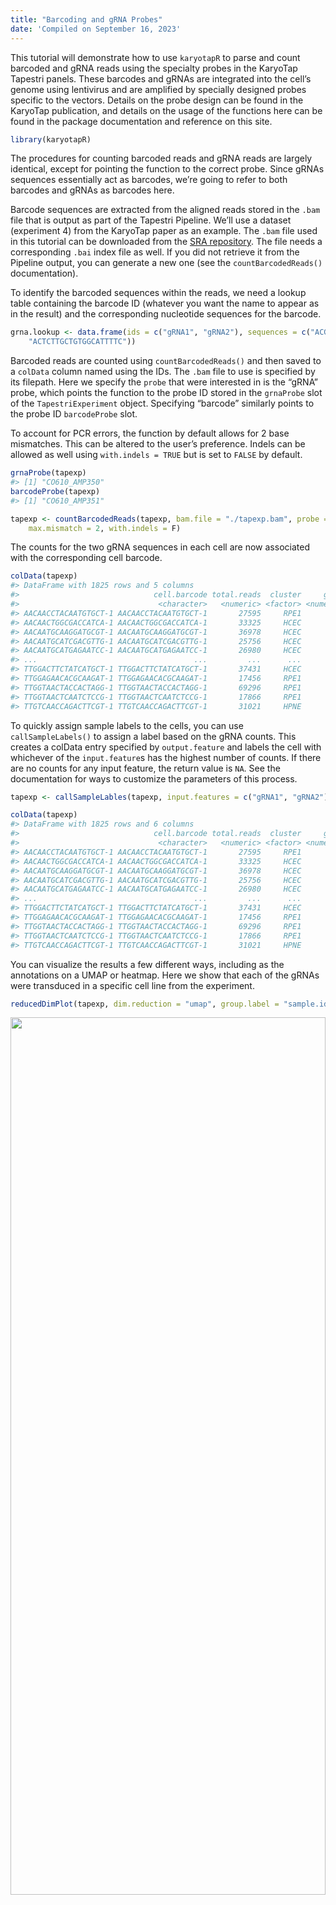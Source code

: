 ```yaml
---
title: "Barcoding and gRNA Probes"
date: 'Compiled on September 16, 2023'
---
```


This tutorial will demonstrate how to use `karyotapR` to parse and count
barcoded and gRNA reads using the specialty probes in the KaryoTap Tapestri
panels. These barcodes and gRNAs are integrated into the cell's genome using
lentivirus and are amplified by specially designed probes specific to the
vectors. Details on the probe design can be found in the KaryoTap publication, 
and details on the usage of the functions here can be found in the package
documentation and reference on this site.




```r
library(karyotapR)
```

The procedures for counting barcoded reads and gRNA reads are largely identical,
except for pointing the function to the correct probe. Since gRNAs sequences
essentially act as barcodes, we're going to refer to both barcodes and gRNAs as
barcodes here.

Barcode sequences are extracted from the aligned reads stored in the `.bam` file
that is output as part of the Tapestri Pipeline. We'll use a dataset (experiment 4) from the 
KaryoTap paper as an example. The `.bam` file used in this tutorial 
can be downloaded from the [SRA repository](https://www.ncbi.nlm.nih.gov/sra/SRX20233247). 
The file needs a corresponding `.bai` index file as well. If you did not retrieve it from the
Pipeline output, you can generate a new one (see the `countBarcodedReads()`
documentation).



To identify the barcoded sequences within the reads, we need a lookup table
containing the barcode ID (whatever you want the name to appear as in the result) 
and the corresponding nucleotide sequences for the barcode.


```r
grna.lookup <- data.frame(ids = c("gRNA1", "gRNA2"), sequences = c("ACGGAGGCTAAGCGTCGCAA",
    "ACTCTTGCTGTGGCATTTTC"))
```

Barcoded reads are counted using `countBarcodedReads()` and then saved to
a `colData` column named using the IDs. The `.bam` file to use is specified 
by its filepath. Here we specify the `probe` that were interested in is 
the "gRNA" probe, which points the function to the probe ID stored in the 
`grnaProbe` slot of the `TapestriExperiment` object. Specifying "barcode" 
similarly points to the probe ID `barcodeProbe` slot. 

To account for PCR errors, the function by default allows for 2 base mismatches.
This can be altered to the user's preference. Indels can be allowed as well 
using `with.indels = TRUE` but is set to `FALSE` by default.



```r
grnaProbe(tapexp)
#> [1] "CO610_AMP350"
barcodeProbe(tapexp)
#> [1] "CO610_AMP351"
```


```r
tapexp <- countBarcodedReads(tapexp, bam.file = "./tapexp.bam", probe = "grna", barcode.lookup = grna.lookup,
    max.mismatch = 2, with.indels = F)
```



The counts for the two gRNA sequences in each cell are now associated with the 
corresponding cell barcode.


```r
colData(tapexp)
#> DataFrame with 1825 rows and 5 columns
#>                              cell.barcode total.reads  cluster     gRNA1     gRNA2
#>                               <character>   <numeric> <factor> <numeric> <numeric>
#> AACAACCTACAATGTGCT-1 AACAACCTACAATGTGCT-1       27595     RPE1        18         0
#> AACAACTGGCGACCATCA-1 AACAACTGGCGACCATCA-1       33325     HCEC         0        66
#> AACAATGCAAGGATGCGT-1 AACAATGCAAGGATGCGT-1       36978     HCEC         0         0
#> AACAATGCATCGACGTTG-1 AACAATGCATCGACGTTG-1       25756     HCEC         0        34
#> AACAATGCATGAGAATCC-1 AACAATGCATGAGAATCC-1       26980     HCEC         0         0
#> ...                                   ...         ...      ...       ...       ...
#> TTGGACTTCTATCATGCT-1 TTGGACTTCTATCATGCT-1       37431     HCEC         0         0
#> TTGGAGAACACGCAAGAT-1 TTGGAGAACACGCAAGAT-1       17456     RPE1         2         0
#> TTGGTAACTACCACTAGG-1 TTGGTAACTACCACTAGG-1       69296     RPE1       150         0
#> TTGGTAACTCAATCTCCG-1 TTGGTAACTCAATCTCCG-1       17866     RPE1         5         0
#> TTGTCAACCAGACTTCGT-1 TTGTCAACCAGACTTCGT-1       31021     HPNE         0         0
```

To quickly assign sample labels to the cells, 
you can use `callSampleLabels()` to assign a label based on the gRNA counts.
This creates a colData entry specified by `output.feature` and labels the cell
with whichever of the `input.feature`s has the highest number of counts.
If there are no counts for any input feature, the return value is `NA`. See
the documentation for ways to customize the parameters of this process. 


```r
tapexp <- callSampleLables(tapexp, input.features = c("gRNA1", "gRNA2"), output.feature = "sample.id")

colData(tapexp)
#> DataFrame with 1825 rows and 6 columns
#>                              cell.barcode total.reads  cluster     gRNA1     gRNA2 sample.id
#>                               <character>   <numeric> <factor> <numeric> <numeric>  <factor>
#> AACAACCTACAATGTGCT-1 AACAACCTACAATGTGCT-1       27595     RPE1        18         0     gRNA1
#> AACAACTGGCGACCATCA-1 AACAACTGGCGACCATCA-1       33325     HCEC         0        66     gRNA2
#> AACAATGCAAGGATGCGT-1 AACAATGCAAGGATGCGT-1       36978     HCEC         0         0     NA   
#> AACAATGCATCGACGTTG-1 AACAATGCATCGACGTTG-1       25756     HCEC         0        34     gRNA2
#> AACAATGCATGAGAATCC-1 AACAATGCATGAGAATCC-1       26980     HCEC         0         0     NA   
#> ...                                   ...         ...      ...       ...       ...       ...
#> TTGGACTTCTATCATGCT-1 TTGGACTTCTATCATGCT-1       37431     HCEC         0         0     NA   
#> TTGGAGAACACGCAAGAT-1 TTGGAGAACACGCAAGAT-1       17456     RPE1         2         0     gRNA1
#> TTGGTAACTACCACTAGG-1 TTGGTAACTACCACTAGG-1       69296     RPE1       150         0     gRNA1
#> TTGGTAACTCAATCTCCG-1 TTGGTAACTCAATCTCCG-1       17866     RPE1         5         0     gRNA1
#> TTGTCAACCAGACTTCGT-1 TTGTCAACCAGACTTCGT-1       31021     HPNE         0         0     NA
```

You can visualize the results a few different ways, including as the annotations
on a UMAP or heatmap. Here we show that each of the gRNAs were transduced in
a specific cell line from the experiment. 


```r
reducedDimPlot(tapexp, dim.reduction = "umap", group.label = "sample.id")
```

<img src="figure/barcode plots-1.png" width="100%" height="60%" />

```r
assayHeatmap(tapexp, alt.exp = "smoothedCopyNumberByChr", assay = "gmmCopyNumber",
    split.row.by = "cluster", annotate.row.by = "sample.id", color.preset = "copy.number")
```

<img src="figure/barcode plots-2.png" width="100%" height="60%" />



```r
sessioninfo::session_info()
#> ─ Session info ───────────────────────────────────────────────────────────────────────────────────────────────────────────────────────────────
#>  setting  value
#>  version  R version 4.3.1 (2023-06-16)
#>  os       macOS Ventura 13.5
#>  system   x86_64, darwin20
#>  ui       RStudio
#>  language (EN)
#>  collate  en_US.UTF-8
#>  ctype    en_US.UTF-8
#>  tz       America/New_York
#>  date     2023-09-16
#>  rstudio  2023.06.0+421 Mountain Hydrangea (desktop)
#>  pandoc   3.1.1 @ /Applications/RStudio.app/Contents/Resources/app/quarto/bin/tools/ (via rmarkdown)
#> 
#> ─ Packages ───────────────────────────────────────────────────────────────────────────────────────────────────────────────────────────────────
#>  !  package              * version    date (UTC) lib source
#>     abind                  1.4-5      2016-07-21 [1] CRAN (R 4.3.0)
#>     askpass                1.2.0      2023-09-03 [1] CRAN (R 4.3.0)
#>     Biobase              * 2.60.0     2023-05-11 [1] Bioconductor
#>     BiocGenerics         * 0.46.0     2023-05-11 [1] Bioconductor
#>     BiocParallel           1.34.2     2023-05-22 [1] Bioconductor
#>     Biostrings             2.68.1     2023-05-16 [1] Bioconductor
#>     bitops                 1.0-7      2021-04-24 [1] CRAN (R 4.3.0)
#>     brio                   1.1.3      2021-11-30 [1] CRAN (R 4.3.0)
#>     bslib                  0.5.0      2023-06-09 [1] CRAN (R 4.3.0)
#>     cachem                 1.0.8      2023-05-01 [1] CRAN (R 4.3.0)
#>     Cairo                  1.6-0      2022-07-05 [1] CRAN (R 4.3.0)
#>     callr                  3.7.3      2022-11-02 [1] CRAN (R 4.3.0)
#>     circlize               0.4.15     2022-05-10 [1] CRAN (R 4.3.0)
#>     cli                    3.6.1      2023-03-23 [1] CRAN (R 4.3.0)
#>     clue                   0.3-64     2023-01-31 [1] CRAN (R 4.3.0)
#>     cluster                2.1.4      2022-08-22 [1] CRAN (R 4.3.1)
#>     codetools              0.2-19     2023-02-01 [1] CRAN (R 4.3.1)
#>     colorspace             2.1-0      2023-01-23 [1] CRAN (R 4.3.0)
#>     commonmark             1.9.0      2023-03-17 [1] CRAN (R 4.3.0)
#>     ComplexHeatmap         2.16.0     2023-05-11 [1] Bioconductor
#>     cowplot                1.1.1      2020-12-30 [1] CRAN (R 4.3.0)
#>     crayon                 1.5.2      2022-09-29 [1] CRAN (R 4.3.0)
#>     credentials            1.3.2      2021-11-29 [1] CRAN (R 4.3.0)
#>     curl                   5.0.2      2023-08-14 [1] CRAN (R 4.3.0)
#>     dbscan                 1.1-11     2022-10-27 [1] CRAN (R 4.3.0)
#>     DelayedArray           0.26.7     2023-07-28 [1] Bioconductor
#>     desc                   1.4.2      2022-09-08 [1] CRAN (R 4.3.0)
#>     devtools             * 2.4.5      2022-10-11 [1] CRAN (R 4.3.0)
#>     digest                 0.6.33     2023-07-07 [1] CRAN (R 4.3.0)
#>     distributional         0.3.2      2023-03-22 [1] CRAN (R 4.3.0)
#>     doParallel             1.0.17     2022-02-07 [1] CRAN (R 4.3.0)
#>     downlit                0.4.3      2023-06-29 [1] CRAN (R 4.3.0)
#>     dplyr                * 1.1.3      2023-09-03 [1] CRAN (R 4.3.0)
#>     ellipsis               0.3.2      2021-04-29 [1] CRAN (R 4.3.0)
#>     evaluate               0.21       2023-05-05 [1] CRAN (R 4.3.0)
#>     fansi                  1.0.4      2023-01-22 [1] CRAN (R 4.3.0)
#>     farver                 2.1.1      2022-07-06 [1] CRAN (R 4.3.0)
#>     fastmap                1.1.1      2023-02-24 [1] CRAN (R 4.3.0)
#>     fitdistrplus         * 1.1-11     2023-04-25 [1] CRAN (R 4.3.0)
#>     forcats              * 1.0.0      2023-01-29 [1] CRAN (R 4.3.0)
#>     foreach                1.5.2      2022-02-02 [1] CRAN (R 4.3.0)
#>     formatR                1.14       2023-01-17 [1] CRAN (R 4.3.0)
#>     fs                     1.6.3      2023-07-20 [1] CRAN (R 4.3.0)
#>     generics               0.1.3      2022-07-05 [1] CRAN (R 4.3.0)
#>     GenomeInfoDb         * 1.36.2     2023-08-25 [1] Bioconductor
#>     GenomeInfoDbData       1.2.10     2023-07-09 [1] Bioconductor
#>     GenomicRanges        * 1.52.0     2023-05-11 [1] Bioconductor
#>     gert                   1.9.2      2022-12-05 [1] CRAN (R 4.3.0)
#>     GetoptLong             1.0.5      2020-12-15 [1] CRAN (R 4.3.0)
#>     ggdist               * 3.3.0      2023-05-13 [1] CRAN (R 4.3.0)
#>     ggplot2              * 3.4.3      2023-08-14 [1] CRAN (R 4.3.0)
#>     ggrepel                0.9.3      2023-02-03 [1] CRAN (R 4.3.0)
#>     ggridges               0.5.4      2022-09-26 [1] CRAN (R 4.3.0)
#>     gh                     1.4.0      2023-02-22 [1] CRAN (R 4.3.0)
#>     gitcreds               0.1.2      2022-09-08 [1] CRAN (R 4.3.0)
#>     GlobalOptions          0.1.2      2020-06-10 [1] CRAN (R 4.3.0)
#>     glue                   1.6.2      2022-02-24 [1] CRAN (R 4.3.0)
#>     gtable                 0.3.4      2023-08-21 [1] CRAN (R 4.3.0)
#>     gtools                 3.9.4      2022-11-27 [1] CRAN (R 4.3.0)
#>     here                   1.0.1      2020-12-13 [1] CRAN (R 4.3.0)
#>     highr                  0.10       2022-12-22 [1] CRAN (R 4.3.0)
#>     htmltools              0.5.5      2023-03-23 [1] CRAN (R 4.3.0)
#>     htmlwidgets            1.6.2      2023-03-17 [1] CRAN (R 4.3.0)
#>     httpuv                 1.6.11     2023-05-11 [1] CRAN (R 4.3.0)
#>     httr2                  0.2.3      2023-05-08 [1] CRAN (R 4.3.0)
#>     IRanges              * 2.34.1     2023-06-22 [1] Bioconductor
#>     iterators              1.0.14     2022-02-05 [1] CRAN (R 4.3.0)
#>     janitor                2.2.0      2023-02-02 [1] CRAN (R 4.3.0)
#>     jquerylib              0.1.4      2021-04-26 [1] CRAN (R 4.3.0)
#>     jsonlite               1.8.7      2023-06-29 [1] CRAN (R 4.3.0)
#>  VP karyotapR            * 1.0.1.9000 2023-09-07 [?] CRAN (R 4.3.1) (on disk 1.0.1)
#>     knitr                  1.43       2023-05-25 [1] CRAN (R 4.3.0)
#>     labeling               0.4.3      2023-08-29 [1] CRAN (R 4.3.0)
#>     later                  1.3.1      2023-05-02 [1] CRAN (R 4.3.0)
#>     lattice                0.21-8     2023-04-05 [1] CRAN (R 4.3.1)
#>     lifecycle              1.0.3      2022-10-07 [1] CRAN (R 4.3.0)
#>     lubridate              1.9.2      2023-02-10 [1] CRAN (R 4.3.0)
#>     magick                 2.7.4      2023-03-09 [1] CRAN (R 4.3.0)
#>     magrittr               2.0.3      2022-03-30 [1] CRAN (R 4.3.0)
#>     MASS                 * 7.3-60     2023-05-04 [1] CRAN (R 4.3.1)
#>     Matrix                 1.6-0      2023-07-08 [1] CRAN (R 4.3.0)
#>     MatrixGenerics       * 1.12.3     2023-07-31 [1] Bioconductor
#>     matrixStats          * 1.0.0      2023-06-02 [1] CRAN (R 4.3.0)
#>     memoise                2.0.1      2021-11-26 [1] CRAN (R 4.3.0)
#>     mime                   0.12       2021-09-28 [1] CRAN (R 4.3.0)
#>     miniUI                 0.1.1.1    2018-05-18 [1] CRAN (R 4.3.0)
#>     munsell                0.5.0      2018-06-12 [1] CRAN (R 4.3.0)
#>     openssl                2.1.0      2023-07-15 [1] CRAN (R 4.3.0)
#>     pillar                 1.9.0      2023-03-22 [1] CRAN (R 4.3.0)
#>     pkgbuild               1.4.2      2023-06-26 [1] CRAN (R 4.3.0)
#>     pkgconfig              2.0.3      2019-09-22 [1] CRAN (R 4.3.0)
#>     pkgdown                2.0.7      2022-12-14 [1] CRAN (R 4.3.0)
#>     pkgload                1.3.2.1    2023-07-08 [1] CRAN (R 4.3.0)
#>     png                    0.1-8      2022-11-29 [1] CRAN (R 4.3.0)
#>     prettyunits            1.1.1      2020-01-24 [1] CRAN (R 4.3.0)
#>     processx               3.8.2      2023-06-30 [1] CRAN (R 4.3.0)
#>     profvis                0.3.8      2023-05-02 [1] CRAN (R 4.3.0)
#>     promises               1.2.0.1    2021-02-11 [1] CRAN (R 4.3.0)
#>     ps                     1.7.5      2023-04-18 [1] CRAN (R 4.3.0)
#>     purrr                * 1.0.2      2023-08-10 [1] CRAN (R 4.3.0)
#>     R6                     2.5.1      2021-08-19 [1] CRAN (R 4.3.0)
#>     rappdirs               0.3.3      2021-01-31 [1] CRAN (R 4.3.0)
#>     rcmdcheck              1.4.0      2021-09-27 [1] CRAN (R 4.3.0)
#>     RColorBrewer           1.1-3      2022-04-03 [1] CRAN (R 4.3.0)
#>     Rcpp                   1.0.11     2023-07-06 [1] CRAN (R 4.3.0)
#>     RCurl                  1.98-1.12  2023-03-27 [1] CRAN (R 4.3.0)
#>     remotes                2.4.2.1    2023-07-18 [1] CRAN (R 4.3.0)
#>     reticulate             1.31       2023-08-10 [1] CRAN (R 4.3.0)
#>     rhdf5                  2.44.0     2023-05-11 [1] Bioconductor
#>     rhdf5filters           1.12.1     2023-05-11 [1] Bioconductor
#>     Rhdf5lib               1.22.0     2023-05-11 [1] Bioconductor
#>     rjson                  0.2.21     2022-01-09 [1] CRAN (R 4.3.0)
#>     rlang                  1.1.1      2023-04-28 [1] CRAN (R 4.3.0)
#>     rmarkdown              2.23       2023-07-01 [1] CRAN (R 4.3.0)
#>     roxygen2               7.2.3      2022-12-08 [1] CRAN (R 4.3.0)
#>     rprojroot              2.0.3      2022-04-02 [1] CRAN (R 4.3.0)
#>     Rsamtools              2.16.0     2023-05-11 [1] Bioconductor
#>     RSpectra               0.16-1     2022-04-24 [1] CRAN (R 4.3.0)
#>     rstudioapi             0.15.0     2023-07-07 [1] CRAN (R 4.3.0)
#>     S4Arrays               1.0.6      2023-08-30 [1] Bioconductor
#>     S4Vectors            * 0.38.1     2023-05-11 [1] Bioconductor
#>     sass                   0.4.7      2023-07-15 [1] CRAN (R 4.3.0)
#>     scales                 1.2.1      2022-08-20 [1] CRAN (R 4.3.0)
#>     sessioninfo            1.2.2      2021-12-06 [1] CRAN (R 4.3.0)
#>     shape                  1.4.6      2021-05-19 [1] CRAN (R 4.3.0)
#>     shiny                  1.7.4.1    2023-07-06 [1] CRAN (R 4.3.0)
#>     SingleCellExperiment * 1.22.0     2023-05-11 [1] Bioconductor
#>     snakecase              0.11.0     2019-05-25 [1] CRAN (R 4.3.0)
#>     stringdist             0.9.10     2022-11-07 [1] CRAN (R 4.3.0)
#>     stringi                1.7.12     2023-01-11 [1] CRAN (R 4.3.0)
#>     stringr                1.5.0      2022-12-02 [1] CRAN (R 4.3.0)
#>     SummarizedExperiment * 1.30.2     2023-06-06 [1] Bioconductor
#>     survival             * 3.5-5      2023-03-12 [1] CRAN (R 4.3.1)
#>     sys                    3.4.2      2023-05-23 [1] CRAN (R 4.3.0)
#>     testthat               3.1.10     2023-07-06 [1] CRAN (R 4.3.0)
#>     tibble                 3.2.1      2023-03-20 [1] CRAN (R 4.3.0)
#>     tidyr                  1.3.0      2023-01-24 [1] CRAN (R 4.3.0)
#>     tidyselect             1.2.0      2022-10-10 [1] CRAN (R 4.3.0)
#>     timechange             0.2.0      2023-01-11 [1] CRAN (R 4.3.0)
#>     umap                   0.2.10.0   2023-02-01 [1] CRAN (R 4.3.0)
#>     urlchecker             1.0.1      2021-11-30 [1] CRAN (R 4.3.0)
#>     usethis              * 2.2.2      2023-07-06 [1] CRAN (R 4.3.0)
#>     utf8                   1.2.3      2023-01-31 [1] CRAN (R 4.3.0)
#>     vctrs                  0.6.3      2023-06-14 [1] CRAN (R 4.3.0)
#>     viridisLite            0.4.2      2023-05-02 [1] CRAN (R 4.3.0)
#>     whisker                0.4.1      2022-12-05 [1] CRAN (R 4.3.0)
#>     withr                  2.5.0      2022-03-03 [1] CRAN (R 4.3.0)
#>     xfun                   0.39       2023-04-20 [1] CRAN (R 4.3.0)
#>     xml2                   1.3.5      2023-07-06 [1] CRAN (R 4.3.0)
#>     xopen                  1.0.0      2018-09-17 [1] CRAN (R 4.3.0)
#>     xtable                 1.8-4      2019-04-21 [1] CRAN (R 4.3.0)
#>     XVector                0.40.0     2023-05-11 [1] Bioconductor
#>     yaml                   2.3.7      2023-01-23 [1] CRAN (R 4.3.0)
#>     zlibbioc               1.46.0     2023-05-11 [1] Bioconductor
#> 
#>  [1] /Library/Frameworks/R.framework/Versions/4.3-x86_64/Resources/library
#> 
#>  V ── Loaded and on-disk version mismatch.
#>  P ── Loaded and on-disk path mismatch.
#> 
#> ──────────────────────────────────────────────────────────────────────────────────────────────────────────────────────────────────────────────
```
